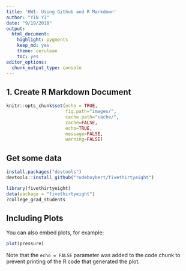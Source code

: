```yaml
---
title: 'HW1: Using Github and R Markdown'
author: "YIN YI"
date: "9/19/2018"
output: 
  html_document: 
    highlight: pygments
    keep_md: yes
    theme: cerulean
    toc: yes
editor_options: 
  chunk_output_type: console
---
```


## 1. Create R Markdown Document
```r
knitr::opts_chunk$set(echo = TRUE,
                      fig.path="images/",
                      cache.path="cache/",
                      cache=FALSE,
                      echo=TRUE,
                      message=FALSE,
                      warning=FALSE)

```

## Get some data

```r
install.packages("devtools")
devtools::install_github("rudeboybert/fivethirtyeight")
```

```r
library(fivethirtyeight)
data(package = "fivethirtyeight")
?college_grad_students
```

## Including Plots

You can also embed plots, for example:

```r
plot(pressure)
```

Note that the `echo = FALSE` parameter was added to the code chunk to prevent printing of the R code that generated the plot.
